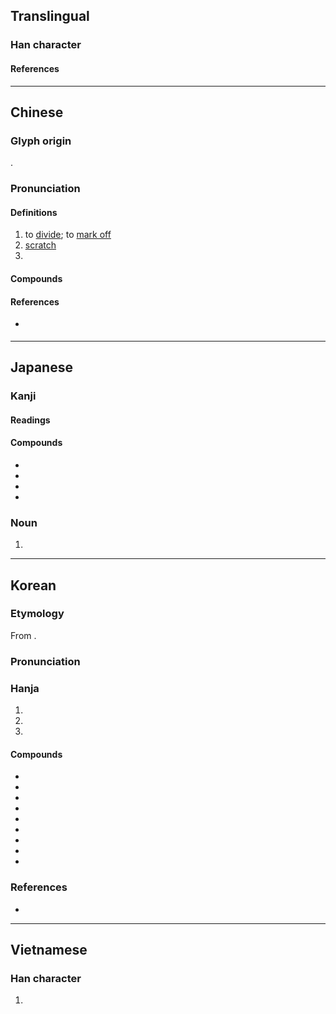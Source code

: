 {{also|划}}
{{character info}}
==Translingual==

===Han character===
{{Han char|rn=18|rad=刀|as=12|sn=14|four=52100|canj=LMLN|ids=⿰畫刂}}

====References====
{{Han ref|kx=0144.100|dkj=02193|dj=0325.060|hdz=10356.080|uh=5283}}

----

==Chinese==
{{zh-forms|s=划}}

===Glyph origin===
{{Han etym}}
{{Han compound|畫|刂|c1=p|c2=s|t2=knife|ls=psc}}.

===Pronunciation===
{{zh-pron
|m=huá,huà
|m_note=huá - “to rub with a sharp thing”; huà - “to mark off”
|c=waak6
|h=pfs=va̍k
|mn=kh,qz:oe̍h/tp,xm:u̍ih/tw,xm:ōa/qz,xm,zz:hōa/qz:hia̍k/tw,xm,zz:he̍k/zz:oa̍h
|mn_note=oe̍h/u̍ih/ōa - vernacular; hōa/hia̍k/he̍k/oa̍h - literary
|dial=y
|w=
|mc=y
|oc=y,2+1
|cat=v,n
}}

====Definitions====
{{zh-hanzi}}

# to [[divide]]; to [[mark off]]
# [[scratch]]
# {{zh-alt-form|畫|[[stroke]] {{gloss|line drawn with a writing implement}}|tr=-}}

====Compounds====
{{zh-der|㓦劃|企劃|佈劃|出謀劃策|刻劃|劃一|劃一不二|劃下道來|劃分|劃圓手|劃地為王|劃定|劃座位|劃拉|劃掉|劃撥|劃時代|劃歸|劃清|劃清界線|劃然|劃界|劃策|劃線|劃線支票|劈劃|區劃|國土規劃|土地重劃|市地重劃|擘劃|擺劃|支劃|教學計劃|整齊劃一|比劃|百劃|程式規劃|筆劃|策劃|籌劃|線性規劃|裁劃|規劃|計劃|謀劃|農地重劃|重劃}}

====References====
* {{qualifier|Min Nan}} {{thcwd|10409}}

{{zh-cat|Elementary}}

----

==Japanese==

===Kanji===
{{ja-kanji|grade=|rs=刀12}}

====Readings====
{{ja-readings
|on=かく
|kun=わかつ
}}

====Compounds====
* {{ja-r|劃然|かくぜん}}
* {{ja-r|劃期|かっき}}
* {{ja-r|企劃|きかく}}
* {{ja-r|区劃|くかく}}

===Noun===
{{ja-noun|かく}}

# {{alternative form of|ja|画}}

----

==Korean==

===Etymology===
From {{der|ko|ltc|sort=획|-}} {{ltc-l|劃|id=1}}. 
{{hanja-ety
|dk={{okm-l|ᅘᅬᆨ〮|hhwóyk}}<!--畫-->
|m3={{okm-l|획|hwoyk}}<!--畫-->
|m3h={{okm-l|긋|kus}}
}}
===Pronunciation===
{{ko-hanja-pron|획}}

===Hanja===
{{ko-hanja-search}}
{{ko-hanja|긋다|그을|획}}

# {{hanja form of|획|to [[carve]]; to [[set in stone]]}}
# {{hanja form of|획|to [[plan]]}}
# {{hanja form of|획|to [[draw]] a [[line]]; to [[mark#Verb|mark]]}}

====Compounds====
{{der-top3|Compounds}}
* {{ko-l|계획|計劃}}
* {{ko-l|기획|企劃}}
* {{ko-l|획책|劃策}}
* {{ko-l|획순|劃順}}
* {{ko-l|획일|劃一}}
* {{ko-l|구획|區劃}}
* {{ko-l|획수|劃數}}
* {{ko-l|획연|劃然}}
* {{ko-l|획기적|劃期的}}
{{der-bottom}}

===References===
* {{R:hanjadoc|834}}

----

==Vietnamese==

===Han character===
{{vi-readings|reading=[[vạch]], [[hoạch]], [[đạch]], [[gạch]], [[hoa]]|rs=刀12}}

# {{rfdef|vi|sort=刀12}}